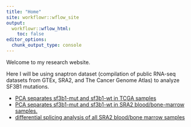 ```yaml
---
title: "Home"
site: workflowr::wflow_site
output:
  workflowr::wflow_html:
    toc: false
editor_options:
  chunk_output_type: console
---
```


Welcome to my research website.

Here I will be using snaptron dataset (compilation of public RNA-seq datasets from GTEx, SRA2, and The Cancer Genome Atlas) to analyze SF3B1 mutations.

- [PCA separates sf3b1-mut and sf3b1-wt in TCGA samples](TCGA_sf3b1_reproduce_seiller.html)
- [PCA separates sf3b1-mut and sf3b1-wt in SRA2 blood/bone-marrow samples.]() 
- [differential splicing analysis of all SRA2 blood/bone marrow samples]()
